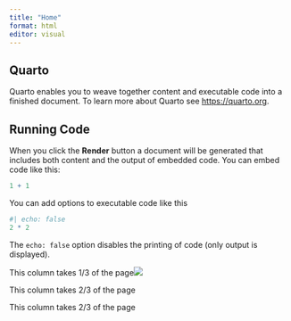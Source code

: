 ```yaml
---
title: "Home"
format: html
editor: visual
---
```


## Quarto

Quarto enables you to weave together content and executable code into a finished document. To learn more about Quarto see <https://quarto.org>.

## Running Code

When you click the **Render** button a document will be generated that includes both content and the output of embedded code. You can embed code like this:

```r
1 + 1
```

You can add options to executable code like this

```r
#| echo: false
2 * 2
```

The `echo: false` option disables the printing of code (only output is displayed).

::: grid
::: g-col-4
This column takes 1/3 of the page![](images/7004865548_0fd28d7b02_c.jpg)
:::

::: g-col-4
This column takes 2/3 of the page
:::

::: g-col-4
This column takes 2/3 of the page
:::
:::
